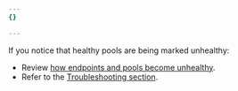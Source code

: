 ```yaml
---
{}

---
```


If you notice that healthy pools are being marked unhealthy:

* Review [how endpoints and pools become unhealthy](/load-balancing/understand-basics/health-details/).
* Refer to the [Troubleshooting section](/load-balancing/troubleshooting/).
